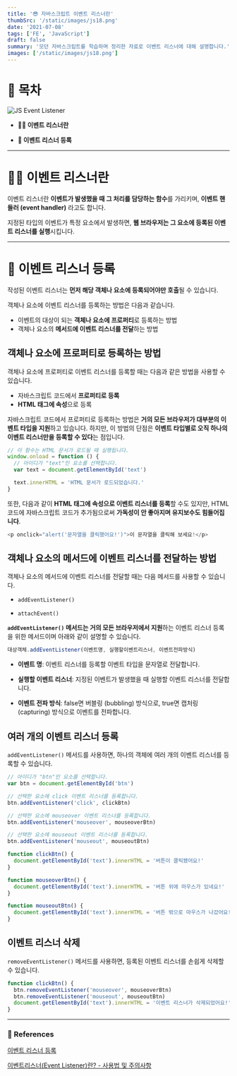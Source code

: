```yaml
---
title: '😎 자바스크립트 이벤트 리스너란'
thumbSrc: '/static/images/js18.png'
date: '2021-07-08'
tags: ['FE', 'JavaScript']
draft: false
summary: '모던 자바스크립트를 학습하며 정리한 자료로 이벤트 리스너에 대해 설명합니다.'
images: ['/static/images/js18.png']
---
```


# 📌 목차

![JS Event Listener](/static/images/js18.png)

- **💁🏻 이벤트 리스너란**

- **🥳 이벤트 리스너 등록**

---

# 💁🏻 이벤트 리스너란

이벤트 리스너란 **이벤트가 발생했을 때 그 처리를 담당하는 함수**를 가리키며, **이벤트 핸들러 (event handler)** 라고도 합니다.

지정된 타입의 이벤트가 특정 요소에서 발생하면, **웹 브라우저는 그 요소에 등록된 이벤트 리스너를 실행**시킵니다.

---

# 🥳 이벤트 리스너 등록

작성된 이벤트 리스너는 **먼저 해당 객체나 요소에 등록되어야만 호출**될 수 있습니다.

객체나 요소에 이벤트 리스너를 등록하는 방법은 다음과 같습니다.

- 이벤트의 대상이 되는 **객체나 요소에 프로퍼티**로 등록하는 방법
- 객체나 요소의 **메서드에 이벤트 리스너를 전달**하는 방법

## 객체나 요소에 프로퍼티로 등록하는 방법

객체나 요소에 프로퍼티로 이벤트 리스너를 등록할 때는 다음과 같은 방법을 사용할 수 있습니다.

- 자바스크립트 코드에서 **프로퍼티로 등록**
- **HTML 태그에 속성**으로 등록

자바스크립트 코드에서 프로퍼티로 등록하는 방법은 **거의 모든 브라우저가 대부분의 이벤트 타입을 지원**하고 있습니다. 하지만, 이 방법의 단점은 **이벤트 타입별로 오직 하나의 이벤트 리스너만을 등록할 수 있다**는 점입니다.

```javascript
// 이 함수는 HTML 문서가 로드될 때 실행됩니다.
window.onload = function () {
  // 아이디가 "text"인 요소를 선택합니다.
  var text = document.getElementById('text')

  text.innerHTML = 'HTML 문서가 로드되었습니다.'
}
```

또한, 다음과 같이 **HTML 태그에 속성으로 이벤트 리스너를 등록**할 수도 있지만, HTML 코드에 자바스크립트 코드가 추가됨으로써 **가독성이 안 좋아지며 유지보수도 힘들어집니다**.

```javascript
<p onclick="alert('문자열을 클릭했어요!')">이 문자열을 클릭해 보세요!</p>
```

## 객체나 요소의 메서드에 이벤트 리스너를 전달하는 방법

객체나 요소의 메서드에 이벤트 리스너를 전달할 때는 다음 메서드를 사용할 수 있습니다.

- `addEventListener()`

- `attachEvent()`

**`addEventListener()` 메서드는 거의 모든 브라우저에서 지원**하는 이벤트 리스너 등록을 위한 메서드이며 아래와 같이 설명할 수 있습니다.

```javascript
대상객체.addEventListener(이벤트명, 실행할이벤트리스너, 이벤트전파방식)
```

- **이벤트 명**: 이벤트 리스너를 등록할 이벤트 타입을 문자열로 전달합니다.

- **실행할 이벤트 리스너**: 지정된 이벤트가 발생했을 때 실행할 이벤트 리스너를 전달합니다.

- **이벤트 전파 방식**: false면 버블링 (bubbling) 방식으로, true면 캡처링 (capturing) 방식으로 이벤트를 전파합니다.

## 여러 개의 이벤트 리스너 등록

`addEventListener()` 메서드를 사용하면, 하나의 객체에 여러 개의 이벤트 리스너를 등록할 수 있습니다.

```javascript
// 아이디가 "btn"인 요소를 선택합니다.
var btn = document.getElementById('btn')

// 선택한 요소에 click 이벤트 리스너를 등록합니다.
btn.addEventListener('click', clickBtn)

// 선택한 요소에 mouseover 이벤트 리스너를 등록합니다.
btn.addEventListener('mouseover', mouseoverBtn)

// 선택한 요소에 mouseout 이벤트 리스너를 등록합니다.
btn.addEventListener('mouseout', mouseoutBtn)

function clickBtn() {
  document.getElementById('text').innerHTML = '버튼이 클릭됐어요!'
}

function mouseoverBtn() {
  document.getElementById('text').innerHTML = '버튼 위에 마우스가 있네요!'
}

function mouseoutBtn() {
  document.getElementById('text').innerHTML = '버튼 밖으로 마우스가 나갔어요!'
}
```

## 이벤트 리스너 삭제

`removeEventListener()` 메서드를 사용하면, 등록된 이벤트 리스너를 손쉽게 삭제할 수 있습니다.

```javascript
function clickBtn() {
  btn.removeEventListener('mouseover', mouseoverBtn)
  btn.removeEventListener('mouseout', mouseoutBtn)
  document.getElementById('text').innerHTML = '이벤트 리스너가 삭제되었어요!'
}
```

---

### 🔗 References

[이벤트 리스너 등록](http://tcpschool.com/javascript/js_event_eventListenerRegister)

[이벤트리스너(Event Listener)란? - 사용법 및 주의사항](https://ordinary-code.tistory.com/64)
